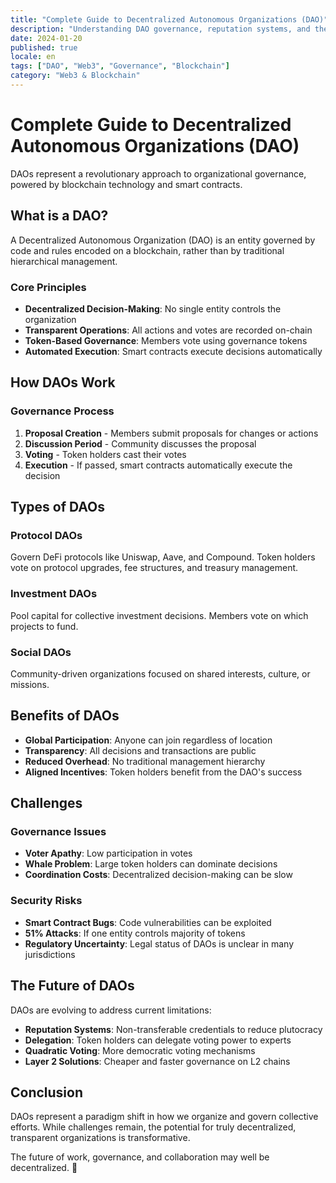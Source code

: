 ```yaml
---
title: "Complete Guide to Decentralized Autonomous Organizations (DAO)"
description: "Understanding DAO governance, reputation systems, and the future of decentralized organizations"
date: 2024-01-20
published: true
locale: en
tags: ["DAO", "Web3", "Governance", "Blockchain"]
category: "Web3 & Blockchain"
---
```


# Complete Guide to Decentralized Autonomous Organizations (DAO)

DAOs represent a revolutionary approach to organizational governance, powered by blockchain technology and smart contracts.

## What is a DAO?

A Decentralized Autonomous Organization (DAO) is an entity governed by code and rules encoded on a blockchain, rather than by traditional hierarchical management.

### Core Principles

- **Decentralized Decision-Making**: No single entity controls the organization
- **Transparent Operations**: All actions and votes are recorded on-chain
- **Token-Based Governance**: Members vote using governance tokens
- **Automated Execution**: Smart contracts execute decisions automatically

## How DAOs Work

### Governance Process

1. **Proposal Creation** - Members submit proposals for changes or actions
2. **Discussion Period** - Community discusses the proposal
3. **Voting** - Token holders cast their votes
4. **Execution** - If passed, smart contracts automatically execute the decision

## Types of DAOs

### Protocol DAOs

Govern DeFi protocols like Uniswap, Aave, and Compound. Token holders vote on protocol upgrades, fee structures, and treasury management.

### Investment DAOs

Pool capital for collective investment decisions. Members vote on which projects to fund.

### Social DAOs

Community-driven organizations focused on shared interests, culture, or missions.

## Benefits of DAOs

- **Global Participation**: Anyone can join regardless of location
- **Transparency**: All decisions and transactions are public
- **Reduced Overhead**: No traditional management hierarchy
- **Aligned Incentives**: Token holders benefit from the DAO's success

## Challenges

### Governance Issues

- **Voter Apathy**: Low participation in votes
- **Whale Problem**: Large token holders can dominate decisions
- **Coordination Costs**: Decentralized decision-making can be slow

### Security Risks

- **Smart Contract Bugs**: Code vulnerabilities can be exploited
- **51% Attacks**: If one entity controls majority of tokens
- **Regulatory Uncertainty**: Legal status of DAOs is unclear in many jurisdictions

## The Future of DAOs

DAOs are evolving to address current limitations:

- **Reputation Systems**: Non-transferable credentials to reduce plutocracy
- **Delegation**: Token holders can delegate voting power to experts
- **Quadratic Voting**: More democratic voting mechanisms
- **Layer 2 Solutions**: Cheaper and faster governance on L2 chains

## Conclusion

DAOs represent a paradigm shift in how we organize and govern collective efforts. While challenges remain, the potential for truly decentralized, transparent organizations is transformative.

The future of work, governance, and collaboration may well be decentralized. 🚀 